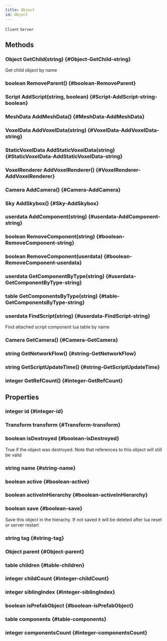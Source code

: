 ```yaml
---
title: Object
id: Object
---
```

`Client`
`Server`

## Methods

### Object GetChild(string) {#Object-GetChild-string}
Get child object by name

### boolean RemoveParent() {#boolean-RemoveParent}

### Script AddScript(string, boolean) {#Script-AddScript-string-boolean}

### MeshData AddMeshData() {#MeshData-AddMeshData}

### VoxelData AddVoxelData(string) {#VoxelData-AddVoxelData-string}

### StaticVoxelData AddStaticVoxelData(string) {#StaticVoxelData-AddStaticVoxelData-string}

### VoxelRenderer AddVoxelRenderer() {#VoxelRenderer-AddVoxelRenderer}

### Camera AddCamera() {#Camera-AddCamera}

### Sky AddSkybox() {#Sky-AddSkybox}

### userdata AddComponent(string) {#userdata-AddComponent-string}

### boolean RemoveComponent(string) {#boolean-RemoveComponent-string}

### boolean RemoveComponent(userdata) {#boolean-RemoveComponent-userdata}

### userdata GetComponentByType(string) {#userdata-GetComponentByType-string}

### table GetComponentsByType(string) {#table-GetComponentsByType-string}

### userdata FindScript(string) {#userdata-FindScript-string}
Find attached script component lua table by name

### Camera GetCamera() {#Camera-GetCamera}

### string GetNetworkFlow() {#string-GetNetworkFlow}

### string GetScriptUpdateTime() {#string-GetScriptUpdateTime}

### integer GetRefCount() {#integer-GetRefCount}

## Properties

### integer id {#integer-id}

### Transform transform {#Transform-transform}

### boolean isDestroyed {#boolean-isDestroyed}
True if the object was destroyed. Note that references to this object will still be valid 

### string name {#string-name}

### boolean active {#boolean-active}

### boolean activeInHierarchy {#boolean-activeInHierarchy}

### boolean save {#boolean-save}
Save this object in the hierachy. If not saved it will be deleted after lua reset or server restart

### string tag {#string-tag}

### Object parent {#Object-parent}

### table children {#table-children}

### integer childCount {#integer-childCount}

### integer siblingIndex {#integer-siblingIndex}

### boolean isPrefabObject {#boolean-isPrefabObject}

### table components {#table-components}

### integer componentsCount {#integer-componentsCount}

